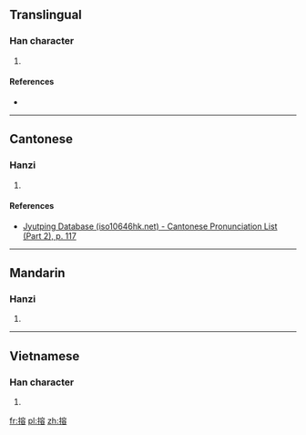 ==Translingual==

===Han character===
{{Han char|rn=64|rad=手|as=10|sn=13|four=|canj=手十金口 (QJCR)|ids=⿰[[扌]][[容]]}}

# {{defn|Han|sort=手10}}

====References====
* {{Han ref|kx=0445.380|dkj=12449|dj=0796.190|hdz=31937.060|uh=6408|ud=25608}}

----

==Cantonese==

===Hanzi===
{{yue-hanzi|jyut=[[jung4]]|y=yung4}}

# {{defn|lang=yue|sort=手10}}

====References====
*[http://www.iso10646hk.net/jp/document/download.jsp Jyutping Database (iso10646hk.net) - Cantonese Pronunciation List (Part 2), p. 117]

----

==Mandarin==

===Hanzi===
{{cmn-hanzi|pin=[[róng]] ([[rong2]])|wg=jung<sup>2</sup>}}

# {{defn|lang=cmn|sort=手10}}

----

==Vietnamese==

===Han character===
{{vi-readings|rs=手10| hanviet = dong}}

# {{defn|lang=vi|sort=手10}}

[[fr:搈]]
[[pl:搈]]
[[zh:搈]]